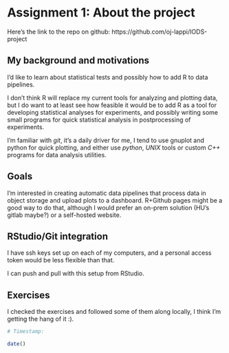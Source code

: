 
# Assignment 1: About the project


Here's the link to the repo on github:
https://github.com/oj-lappi/IODS-project

## My background and motivations

I'd like to learn about statistical tests and possibly how to add R to data pipelines.

I don't think R will replace my current tools for analyzing and plotting data, but I do want to at least see how feasible it would be to add R as a tool for developing statistical analyses for experiments, and possibly writing some small programs for quick statistical analysis in postprocessing of experiments.

I'm familiar with _git_, it's a daily driver for me, I tend to use gnuplot and python for quick plotting, and either use _python_, _UNIX_ tools or custom _C++_ programs for data analysis utilities.



## Goals

I'm interested in creating automatic data pipelines that process data in object storage and upload plots to a dashboard.
R+Github pages might be a good way to do that, although I would prefer an on-prem solution (HU's gitlab maybe?) or a self-hosted website.

## RStudio/Git integration

I have ssh keys set up on each of my computers, and a personal access token would be less flexible than that.

I can push and pull with this setup from RStudio.

## Exercises

I checked the exercises and followed some of them along locally, I think I'm getting the hang of it :).




```r
# Timestamp:

date()

```

